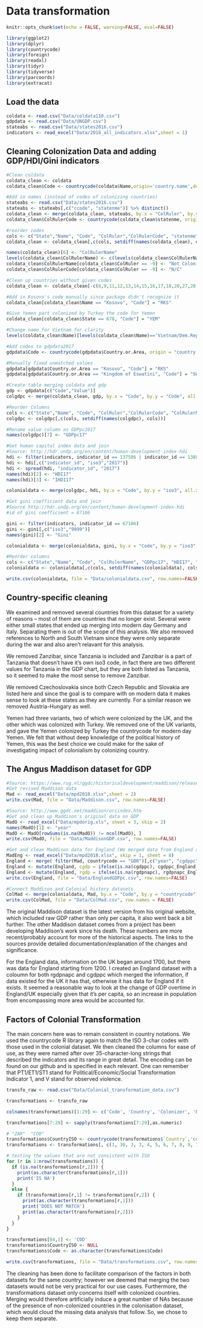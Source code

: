# Data transformation

```r
knitr::opts_chunk$set(echo = FALSE, warning=FALSE, eval=FALSE)
```


```r
library(ggplot2)
library(dplyr)
library(countrycode)
library(foreign)
library(readxl)
library(tidyr)
library(tidyverse)
library(parcoords)
library(extracat)
```


## Load the data
```r
coldata <- read.csv("Data/coldata110.csv")
gdpdata <- read.csv("Data/UNGDP.csv")
stateabs <- read.csv("Data/states2016.csv")
indicators <- read_excel("Data/2018_all_indicators.xlsx",sheet = 1)
```

## Cleaning Colonization Data and adding GDP/HDI/Gini indicators
```r

#Clean coldata
coldata_clean <- coldata
coldata_clean$Code <- countrycode(coldata$Name,origin='country.name',destination = 'iso3c')

#Add in names (instead of codes of colonizing countries)
stateabs <- read.csv("Data/states2016.csv")
stateabs <- stateabs[,c("ccode", "statenme")] %>% distinct()
coldata_clean <- merge(coldata_clean, stateabs, by.x = "ColRuler", by.y = "ccode", all.x = TRUE)
coldata_clean$ColRulerCode <- countrycode(coldata_clean$statenme, origin = "country.name", destination = "iso3c")

#reorder codes
cols <- c("State","Name", "Code", "ColRuler","ColRulerCode", "statenme")
coldata_clean <- coldata_clean[,c(cols, setdiff(names(coldata_clean), cols))]

names(coldata_clean)[6] <- "ColRulerName"
levels(coldata_clean$ColRulerName) <- c(levels(coldata_clean$ColRulerName), "Not Colonized")
coldata_clean$ColRulerName[coldata_clean$ColRuler == -9] <- "Not Colonized"
coldata_clean$ColRulerCode[coldata_clean$ColRuler == -9] <- "N/C"

#Clean up countries without given codes
coldata_clean <- coldata_clean[-c(8,9,11,12,13,14,15,16,17,18,20,27,28,30,31,32,43,89,91,132,173),]

#Add in Kosovo's code manually since package didn't recognize it
coldata_clean[coldata_clean$Name == "Kosovo", "Code"] = "RKS"

#Give Yemen part colonized by Turkey the code for Yemen
coldata_clean[coldata_clean$State == 678, "Code"] = "YEM"

#Change name for Vietnam for clarity
levels(coldata_clean$Name)[levels(coldata_clean$Name)=='Vietnam/Dem.Rep.Vietnam (North)'] <- 'Vietnam'

#Add codes to gdpdata2017
gdpdata$Code <- countrycode(gdpdata$Country.or.Area, origin = "country.name", destination = "iso3c")

#Manually fixed unmatched values
gdpdata[gdpdata$Country.or.Area == "Kosovo", "Code"] = "RKS"
gdpdata[gdpdata$Country.or.Area == "Kingdom of Eswatini", "Code"] = "SWZ"

#Create table merging coldata and gdp
gdp <- gdpdata[c("Code","Value")]
colgdpc <- merge(coldata_clean, gdp, by.x = "Code", by.y = "Code", all.x = TRUE)

#Reorder Columns
cols <- c("State","Name", "Code", "ColRuler","ColRulerCode", "ColRulerName", "Value")
colgdpc <- colgdpc[,c(cols, setdiff(names(colgdpc), cols))]

#Rename value column as GDPpc2017
names(colgdpc)[7] <- "GDPpc17"

#Get human capital index data and join
#Source: http://hdr.undp.org/en/content/human-development-index-hdi
hdi <- filter(indicators, indicator_id == 137506 | indicator_id == 138806)
hdi <- hdi[,c("indicator_id", "iso3","2017")]
hdi <- spread(hdi, "indicator_id", "2017")
names(hdi)[2] <- "HDI17"
names(hdi)[3] <- "IHDI17"

colonialdata <- merge(colgdpc, hdi, by.x = "Code", by.y = "iso3", all.x = TRUE)

#Get gini coefficient data and join
#Source http://hdr.undp.org/en/content/human-development-index-hdi
#id of gini coefficient = 67106

gini <- filter(indicators, indicator_id == 67106)
gini <- gini[,c("iso3","9999")]
names(gini)[2] <- "Gini"

colonialdata <- merge(colonialdata, gini, by.x = "Code", by.y = "iso3", all.x = TRUE)

#Reorder columns
cols <- c("State","Name", "Code", "ColRulerName", "GDPpc17", "HDI17", "IHDI17", "Gini")
colonialdata <- colonialdata[,c(cols, setdiff(names(colonialdata), cols))]

write.csv(colonialdata, file = "Data/colonialdata.csv", row.names=FALSE)
```

## Country-specific cleaning

We examined and removed several countries from this dataset for a variety of reasons -- most of them are countries that no longer exist. Several were either small states that ended up merging into modern day Germany and Italy. Separating them is out of the scope of this analysis. We also removed references to North and South Vietnam since they were only separate during the war and also aren't relavant for this analysis.

We removed Zanzibar, since Tanzania is included and Zanzibar is a part of Tanzania that doesn't have it's own iso3 code, in fact there are two different values for Tanzania in the GDP chart, but they are both listed as Tanzania, so it seemed to make the most sense to remove Zanzibar.

We removed Czechoslovakia since both Czech Republic and Slovakia are listed here and since the goal is to compare with on modern data it makes sense to look at these states as they are currently. For a similar reason we removed Austria-Hungary as well.

Yemen had three variants, two of which were colonized by the UK, and the other which was colonized with Turkey. We removed one of the UK variants, and gave the Yemen colonized by Turkey the countrycode for modern day Yemen. We felt that without deep knowledge of the political history of Yemen, this was the best choice we could make for the sake of investigating impact of colonialism by colonizing country.

## The Angus Maddison dataset for GDP

```r
#Source: https://www.rug.nl/ggdc/historicaldevelopment/maddison/releases/maddison-project-database-2018
#Get revised Maddison data
Mad <- read_excel("Data/mpd2018.xlsx",sheet = 2)
write.csv(Mad, file = "Data/Maddison.csv", row.names=FALSE)

#Source: http://www.ggdc.net/maddison/oriindex.htm
#Get and clean up Maddison's original data on GDP
MadO <- read_excel("Data/mpdorig.xls", sheet = 3, skip = 2)
names(MadO)[1] <- "year"
MadO <- MadO[rowSums(is.na(MadO)) != ncol(MadO), ]
write.csv(MadO, file = "Data/MaddisonGDP.csv", row.names=FALSE)

#Get and clean Maddison data for England (We merged data from England and the UK since information was available for England for a longer period)
MadEng <- read_excel("Data/mpd2018.xlsx", skip = 1, sheet = 8)
England <- merge( filter(Mad, countrycode == "GBR")[,c("year", "cgdppc", "rgdpnapc")], MadEng[,c("year", "cgdppc_England", "rgdpnapc_England")], by.x = "year", by.y = "year", all = TRUE)
England <- mutate(England, cgdp = ifelse(is.na(cgdppc), cgdppc_England, cgdppc ))
England <- mutate(England, rgdp = ifelse(is.na(rgdpnapc), rgdpnapc_England, rgdpnapc ))
write.csv(England, file = "Data/EnglandGDPpc.csv", row.names=FALSE)

#Connect Maddison and Colonial history datasets
ColMad <- merge(colonialdata, Mad, by.x = "Code", by.y = "countrycode")
write.csv(ColMad, file = "Data/ColMad.csv", row.names = FALSE)
```

The original Maddison dataset is the latest version from his original website, which included raw GDP rather than only per capita, it also went back a bit further. The other Maddison dataset comes from a project has been developing Maddison's work since his death. These numbers are more recent/probably account for more of the historical aspects. The links to the sources provide detailed documentation/explanation of the changes and significance.

For the England data, information on the UK began around 1700, but there was data for England starting from 1200. I created an England dataset with a coloumn for both rgdpnapc and cgdppc which merged the information, if data existed for the UK it has that, otherwise it has data for England if it exists. It seemed a reasonable way to look at the change of GDP overtime in England/UK especially given that it's per capita, so an increase in population from encompassing more area would be accounted for.


## Factors of Colonial Transformation

The main concern here was to remain consistent in country notations. We used the countrycode R library again to match the ISO 3-char codes with those used in the colonial dataset. We then cleaned the columns for ease of use, as they were named after over 35-character-long strings that described the indicators and its range in great detail. The encoding can be found on our github and is specified in each relevant. One can remember that PT1/ET1/ST1 stand for Political/Economic/Social Transformation Indicator 1, and V stand for observed violence.

```r
transfo_raw <- read.csv("Data/Colonial_transformation_data.csv")

transformations <- transfo_raw

colnames(transformations)[1:29] <- c('Code', 'Country', 'Colonizer', 'Beginning', 'End', 'Duration', 'VC', 'VR', 'VI', 'V Total', 'PT1','PT2','PT3','PT4','ET1','ET2','ET3','ET4','ET5','ET6','ET7','ST1','ST2','ST3','ST4', 'PT Level', 'ET Level', 'ST Level', 'CT Level')

transformations[7:29] <- sapply(transformations[7:29],as.numeric)
```


```r
# "ZAR"  "COD" 
transformations$CountryISO <- countrycode(transformations$`Country`,'country.name','iso3c')
transformations <- transformations[, c(1, 30, 2, 3, 4, 5, 6, 7, 8, 9, 10, 11, 12, 13, 14, 15, 16, 17, 18, 19, 20, 21, 22, 23, 24, 25, 26, 27, 28, 29)]

# testing the values that are not consistent with ISO
for (r in 1:nrow(transformations)) {
  if (is.na(transformations[r,2])) {
    print(as.character(transformations[r,1]))
    print('IS NA')
  }
  else {
    if (transformations[r,1] != transformations[r,2]) {
      print(as.character(transformations[r,1]))
      print('DOES NOT MATCH')
      print(as.character(transformations[r,2]))
    }
  }
}

transformations[84,1] <- 'COD'
transformations$CountryISO <- NULL
transformations$Code <- as.character(transformations$Code)

```


```r
write.csv(transformations, file = "Data/transformations.csv", row.names=FALSE)
```

The cleaning has been done to facilitate comparison of the factors in both datasets for the same country; however we deemed that merging the two datasets would not be very practical for our use cases. Furthermore, the transformations dataset only concerns itself with colonized countries. Merging would therefore artificially induce a great number of NAs because of the presence of non-colonized countries in the colonisation dataset, which would cloud the missing data analysis that follow. So, we chose to keep them separate.